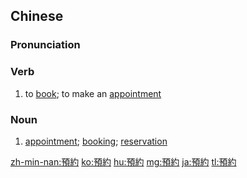 {{also|预约|予約|豫約}}
==Chinese==
{{zh-forms|s=预约}}

===Pronunciation===
{{zh-pron
|m=yùyuē
|c=jyu6 joek3
|h=pfs=yi-yok
|mn=qz:īr-iok/tp,xm:ū-iok/kh:ī-iok/zz:ī-iak
|cat=v,n
}}

===Verb===
{{zh-verb}}

# to [[book]]; to make an [[appointment]]

===Noun===
{{zh-noun}}

# [[appointment]]; [[booking]]; [[reservation]]

[[zh-min-nan:預約]]
[[ko:預約]]
[[hu:預約]]
[[mg:預約]]
[[ja:預約]]
[[tl:預約]]